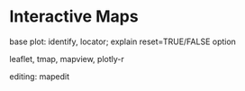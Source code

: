 # Interactive Maps

base plot: identify, locator; explain reset=TRUE/FALSE option

leaflet, tmap, mapview, plotly-r

editing: mapedit
